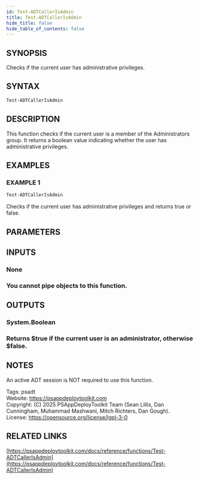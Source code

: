 ```yaml
---
id: Test-ADTCallerIsAdmin
title: Test-ADTCallerIsAdmin
hide_title: false
hide_table_of_contents: false
---
```


## SYNOPSIS

Checks if the current user has administrative privileges.

## SYNTAX

```powershell
Test-ADTCallerIsAdmin
```

## DESCRIPTION

This function checks if the current user is a member of the Administrators group.
It returns a boolean value indicating whether the user has administrative privileges.

## EXAMPLES

### EXAMPLE 1

```powershell
Test-ADTCallerIsAdmin
```

Checks if the current user has administrative privileges and returns true or false.

## PARAMETERS

## INPUTS

### None

### You cannot pipe objects to this function.
## OUTPUTS

### System.Boolean

### Returns $true if the current user is an administrator, otherwise $false.
## NOTES
An active ADT session is NOT required to use this function.

Tags: psadt<br />
Website: https://psappdeploytoolkit.com<br />
Copyright: (C) 2025 PSAppDeployToolkit Team (Sean Lillis, Dan Cunningham, Muhammad Mashwani, Mitch Richters, Dan Gough).<br />
License: https://opensource.org/license/lgpl-3-0

## RELATED LINKS

[https://psappdeploytoolkit.com/docs/reference/functions/Test-ADTCallerIsAdmin](https://psappdeploytoolkit.com/docs/reference/functions/Test-ADTCallerIsAdmin)

